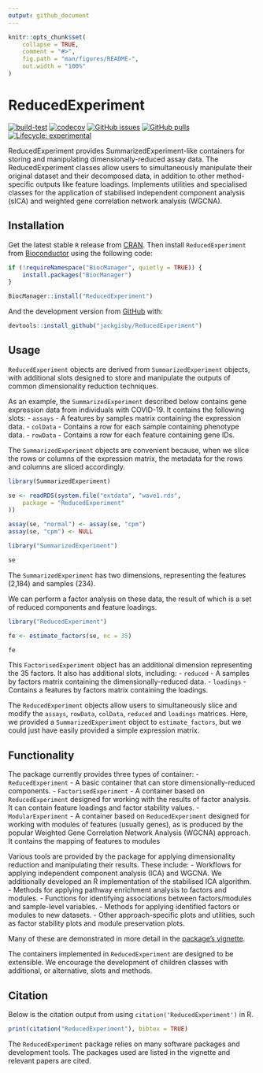 ```yaml
---
output: github_document
---
```


<!-- README.md is generated from README.Rmd. Please edit that file -->

```r
knitr::opts_chunk$set(
    collapse = TRUE,
    comment = "#>",
    fig.path = "man/figures/README-",
    out.width = "100%"
)
```

# ReducedExperiment 
<!-- <img src="inst/ReducedExperiment_hex.png" align="right" height="174" width="150" /> -->

<!-- badges: start -->
[![build-test](https://github.com/jackgisby/ReducedExperiment/actions/workflows/build-test-deploy.yaml/badge.svg)](https://github.com/jackgisby/ReducedExperiment/actions/workflows/build-test-deploy.yaml)
[![codecov](https://codecov.io/gh/jackgisby/ReducedExperiment/graph/badge.svg?token=FHNH7AA6S3)](https://codecov.io/gh/jackgisby/ReducedExperiment)
[![GitHub issues](https://img.shields.io/github/issues/jackgisby/ReducedExperiment)](https://github.com/jackgisby/ReducedExperiment/issues)
[![GitHub pulls](https://img.shields.io/github/issues-pr/jackgisby/ReducedExperiment)](https://github.com/jackgisby/ReducedExperiment/pulls)
[![Lifecycle: experimental](https://img.shields.io/badge/lifecycle-experimental-orange.svg)](https://lifecycle.r-lib.org/articles/stages.html#experimental)
<!-- [![check-bioc](https://github.com/jackgisby/ReducedExperiment/actions/workflows/check-bioc.yml/badge.svg)](https://github.com/jackgisby/ReducedExperiment/actions/workflows/check-bioc.yml) -->
<!-- [![Bioc release status](http://www.bioconductor.org/shields/build/release/bioc/ReducedExperiment.svg)](https://bioconductor.org/checkResults/release/bioc-LATEST/ReducedExperiment) -->
<!-- [![Bioc devel status](http://www.bioconductor.org/shields/build/devel/bioc/ReducedExperiment.svg)](https://bioconductor.org/checkResults/devel/bioc-LATEST/ReducedExperiment) -->
<!-- [![Bioc downloads rank](https://bioconductor.org/shields/downloads/release/ReducedExperiment.svg)](http://bioconductor.org/packages/stats/bioc/ReducedExperiment/) -->
<!-- [![Bioc support](https://bioconductor.org/shields/posts/ReducedExperiment.svg)](https://support.bioconductor.org/tag/ReducedExperiment) -->
<!-- [![Bioc history](https://bioconductor.org/shields/years-in-bioc/ReducedExperiment.svg)](https://bioconductor.org/packages/release/bioc/html/ReducedExperiment.html#since) -->
<!-- [![Bioc last commit](https://bioconductor.org/shields/lastcommit/devel/bioc/ReducedExperiment.svg)](http://bioconductor.org/checkResults/devel/bioc-LATEST/ReducedExperiment/) -->
<!-- [![Bioc dependencies](https://bioconductor.org/shields/dependencies/release/ReducedExperiment.svg)](https://bioconductor.org/packages/release/bioc/html/ReducedExperiment.html#since) -->

<!-- badges: end -->

ReducedExperiment provides SummarizedExperiment-like containers for storing and
manipulating dimensionally-reduced assay data. The ReducedExperiment
classes allow users to simultaneously manipulate their original dataset
and their decomposed data, in addition to other method-specific outputs
like feature loadings. Implements utilities and specialised classes for the 
application of stabilised independent component analysis (sICA) and 
weighted gene correlation network analysis (WGCNA).

## Installation

Get the latest stable `R` release from [CRAN](http://cran.r-project.org/). Then install `ReducedExperiment` from [Bioconductor](http://bioconductor.org/) using the following code:

```r
if (!requireNamespace("BiocManager", quietly = TRUE)) {
    install.packages("BiocManager")
}

BiocManager::install("ReducedExperiment")
```

And the development version from [GitHub](https://github.com/jackgisby/ReducedExperiment) with:

```r
devtools::install_github("jackgisby/ReducedExperiment")
```

## Usage

`ReducedExperiment` objects are derived from `SummarizedExperiment` objects, with
additional slots designed to store and manipulate the outputs of common
dimensionality reduction techniques. 

As an example, the `SummarizedExperiment` described below contains gene 
expression data from individuals with COVID-19. It contains the following slots:
- `assays` - A features by samples matrix containing the expression data.
- `colData` - Contains a row for each sample containing phenotype data.
- `rowData` - Contains a row for each feature containing gene IDs.

The `SummarizedExperiment` objects are convenient
because, when we slice the rows or columns of the expression matrix, the 
metadata for the rows and columns are sliced accordingly.

```r
library(SummarizedExperiment)

se <- readRDS(system.file("extdata", "wave1.rds",
    package = "ReducedExperiment"
))

assay(se, "normal") <- assay(se, "cpm")
assay(se, "cpm") <- NULL
```

```r
library("SummarizedExperiment")

se
```

The `SummarizedExperiment` has two dimensions, representing the features (2,184)
and samples (234). 

We can perform a factor analysis on these data, the result of which is a set
of reduced components and feature loadings. 

```r
library("ReducedExperiment")

fe <- estimate_factors(se, nc = 35)

fe
```

This `FactorisedExperiment` object has an additional dimension representing the 
35 factors. It also has additional slots, including:
- `reduced` - A samples by factors matrix containing the dimensionally-reduced 
    data.
- `loadings` - Contains a features by factors matrix containing the loadings.

The `ReducedExperiment` objects allow users to simultaneously slice and modify the 
`assays`, `rowData`, `colData`, `reduced` and `loadings` matrices. Here, we 
provided a `SummarizedExperiment` object to `estimate_factors`, but we could 
just have easily provided a simple expression matrix.

## Functionality

The package currently provides three types of container:
- `ReducedExperiment` - A basic container that can store dimensionally-reduced 
    components.
- `FactorisedExperiment` - A container based on `ReducedExperiment` designed for
    working with the results of factor analysis. It can contain feature loadings
    and factor stability values.
- `ModularExperiment` - A container based on `ReducedExperiment` designed for
    working with modules of features (usually genes), as is produced by the
    popular Weighted Gene Correlation Network Analysis (WGCNA) approach. It
    contains the mapping of features to modules

Various tools are provided by the package for applying dimensionality reduction
and manipulating their results. These include:
- Workflows for applying independent component analysis (ICA) and 
    WGCNA. We additionally developed an R implementation of the stabilised ICA 
    algorithm.
- Methods for applying pathway enrichment analysis to factors and modules.
- Functions for identifying associations between factors/modules and 
    sample-level variables.
- Methods for applying identified factors or modules to new datasets.
- Other approach-specific plots and utilities, such as factor stability plots
    and module preservation plots.

Many of these are demonstrated in more detail in the [package's vignette](https://jackgisby.github.io/ReducedExperiment/articles/ReducedExperiment.html).

The containers implemented in `ReducedExperiment` are designed to be extensible. 
We encourage the development of children classes with additional, or 
alternative, slots and methods.

## Citation

Below is the citation output from using `citation('ReducedExperiment')` in R. 

```r
print(citation("ReducedExperiment"), bibtex = TRUE)
```

The `ReducedExperiment` package relies on many software packages and development
tools. The packages used are listed in the vignette and relevant papers are 
cited.

